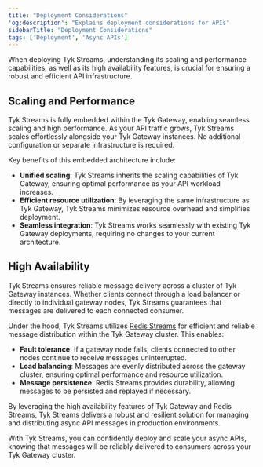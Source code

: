 ```yaml
---
title: "Deployment Considerations"
'og:description': "Explains deployment considerations for APIs"
sidebarTitle: "Deployment Considerations"
tags: ['Deployment', 'Async APIs']
---
```


When deploying Tyk Streams, understanding its scaling and performance capabilities, as well as its high availability features, is crucial for ensuring a robust and efficient API infrastructure.

## Scaling and Performance

Tyk Streams is fully embedded within the Tyk Gateway, enabling seamless scaling and high performance. As your API traffic grows, Tyk Streams scales effortlessly alongside your Tyk Gateway instances. No additional configuration or separate infrastructure is required.

Key benefits of this embedded architecture include:

- **Unified scaling**: Tyk Streams inherits the scaling capabilities of Tyk Gateway, ensuring optimal performance as your API workload increases.
- **Efficient resource utilization**: By leveraging the same infrastructure as Tyk Gateway, Tyk Streams minimizes resource overhead and simplifies deployment.
- **Seamless integration**: Tyk Streams works seamlessly with existing Tyk Gateway deployments, requiring no changes to your current architecture.

## High Availability

Tyk Streams ensures reliable message delivery across a cluster of Tyk Gateway instances. Whether clients connect through a load balancer or directly to individual gateway nodes, Tyk Streams guarantees that messages are delivered to each connected consumer.

Under the hood, Tyk Streams utilizes [Redis Streams](https://redis.io/docs/latest/develop/data-types/streams/) for efficient and reliable message distribution within the Tyk Gateway cluster. This enables:

- **Fault tolerance**: If a gateway node fails, clients connected to other nodes continue to receive messages uninterrupted.
- **Load balancing**: Messages are evenly distributed across the gateway cluster, ensuring optimal performance and resource utilization.
- **Message persistence**: Redis Streams provides durability, allowing messages to be persisted and replayed if necessary.

By leveraging the high availability features of Tyk Gateway and Redis Streams, Tyk Streams delivers a robust and resilient solution for managing and distributing async API messages in production environments.

With Tyk Streams, you can confidently deploy and scale your async APIs, knowing that messages will be reliably delivered to consumers across your Tyk Gateway cluster.

